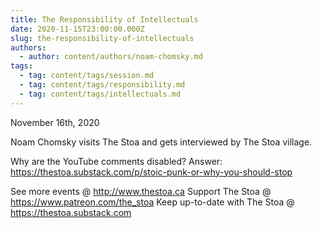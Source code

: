 ```yaml
---
title: The Responsibility of Intellectuals
date: 2020-11-15T23:00:00.000Z
slug: the-responsibility-of-intellectuals
authors:
  - author: content/authors/noam-chomsky.md
tags:
  - tag: content/tags/session.md
  - tag: content/tags/responsibility.md
  - tag: content/tags/intellectuals.md
---
```


November 16th, 2020

Noam Chomsky visits The Stoa and gets interviewed by The Stoa village.

Why are the YouTube comments disabled? Answer: https://thestoa.substack.com/p/stoic-punk-or-why-you-should-stop

See more events @ http://www.thestoa.ca
Support The Stoa @ https://www.patreon.com/the_stoa
Keep up-to-date with The Stoa @ https://thestoa.substack.com
